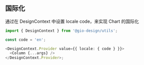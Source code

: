 ## 国际化

通过在 DesignContext 中设置 locale code，来实现 Chart 的国际化

```typescript
import { DesignContext } from '@gio-design/utils';

const code = 'en';

<DesignContext.Provider value={{ locale: { code } }}>
  <Column {...args} />
</DesignContext.Provider>;
```
